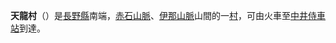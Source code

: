 {{日本町村|
自治體名=天龍|
町村=村|
圖像=[[File:Hiraoka_Dam_free_flow.jpg|240px]]|
圖像說明=[[平岡大壩|平岡大壩]]|
町村章=|
日文原名=天龍村|
平假名=てんりゅうむら|
羅馬字拼音=Tenryū-mura|
都道府縣=長野縣|
支廳=|
郡=下伊那郡|
編號=20413-7|
面積=109.53|
邊界未定=|
人口=1,941|
統計時間=2007年7月31日|
自治體=[[飯田市|飯田市]]、[[阿南町|阿南町]]、[[泰阜村|泰阜村]]、[[豐根村|豐根村]]<br />
[[靜岡縣|靜岡縣]]：[[濱松市|濱松市]]（[[天龍區|天龍區]]）|
樹=|
花=|
鳥=|
其他象徵物=|
其他象徵=|
郵遞區號=399-1201|
所在地=伊那郡天龍村平岡878番地|
電話號碼=260-32-2001|
外部連結=http://www.vill-tenryu.jp/|
經度=|
緯度=|
地圖=|
註記=
}}
'''天龍村'''（{{jpn|j=天龍村|hg=てんりゅうむら|rm=Tenryū mura|f=y}}）是[[長野縣|長野縣]]南端，[[赤石山脈|赤石山脈]]、[[伊那山脈|伊那山脈]]山間的一[[村|村]]，可由火車至[[中井侍車站|中井侍車站]]到達。

{{長野縣}}{{Authority control}}